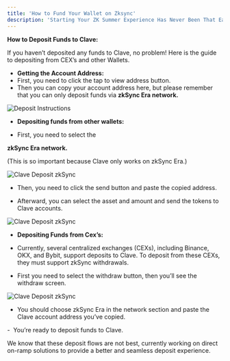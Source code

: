 ```yaml
---
title: 'How to Fund Your Wallet on Zksync'
description: 'Starting Your ZK Summer Experience Has Never Been That Easy! Lets Learn How You Can Fund Your Clave Wallet on Zksync, Easily!'
---
```


**How to Deposit Funds to Clave:**

If you haven’t deposited any funds to Clave, no problem! Here is the guide to depositing from CEX’s and other Wallets.

- **Getting the Account Address:**
- First, you need to click the tap to view address button.
- Then you can copy your account address here, but please remember that you can only deposit funds via **zkSync Era network.**

![Deposit Instructions](../images/deposit1.png)

- **Depositing funds from other wallets:**

- First, you need to select the

**zkSync Era network.**

(This is so important because Clave only works on zkSync Era.)


![Clave Deposit zkSync](../images/deposit2.png)

- Then, you need to click the send button and paste the copied address.

- Afterward, you can select the asset and amount and send the tokens to Clave accounts.


![Clave Deposit zkSync](../images/deposit3.png)

- **Depositing Funds from Cex’s:**

- Currently, several centralized exchanges (CEXs), including Binance, OKX, and Bybit, support deposits to Clave. To deposit from these CEXs, they must support zkSync withdrawals.

- First you need to select the withdraw button, then you’ll see the withdraw screen.


![Clave Deposit zkSync](../images/deposit4.png)

- You should choose zkSync Era in the network section and paste the Clave account address you’ve copied.

-  You’re ready to deposit funds to Clave.

We know that these deposit flows are not best, currently working on direct on-ramp solutions to provide a better and seamless deposit experience.